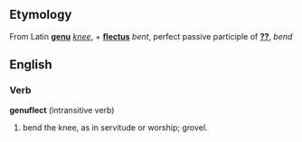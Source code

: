 ==Etymology==
From Latin '''[[genu]]''' ''[[knee]]'', + '''[[flectus]]''' ''bent'', perfect passive participle of '''[[??]]''', ''bend''

==English==
===Verb===

'''genuflect''' (intransitive verb)

# bend the knee, as in servitude or worship; grovel.